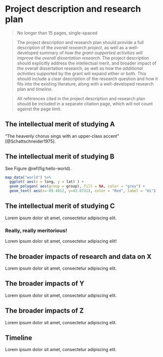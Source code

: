 
# Project description and research plan

>No longer than 15 pages, single-spaced

>The project description and research plan should provide a full description of the *overall research project*, as well as a well-developed summary of *how the grant-supported activities will improve the overall dissertation research*. The project description should explicitly address the intellectual merit, and broader impact of the overall dissertation research, as well as how the *additional activities* supported by the grant will expand either or both. This should include a clear description of the research question and how it fits into the existing literature, along with a well-developed research plan and *timeline*.

>All references cited in the project description and research plan should be included in a separate citation page, which will not count against the page limit.


\setcounter{page}{1}


## The intellectual merit of studying A

"The heavenly chorus sings with an upper-class accent" [@Schattschneider1975].

## The intellectual merit of studying B

See Figure \@ref(fig:hello-world).

```r
map_data("world") %>%
  ggplot( aes(x = long, y = lat) ) +  
  geom_polygon( aes(group = group), fill = NA, color = "grey") +
  geom_text( aes(x=-89.4012, y=43.0731), color = "Red", label = "Hi")
```


## The intellectual merit of studying C 

Lorem ipsum dolor sit amet, consectetur adipiscing elit. 

### Really, really meritorious!

Lorem ipsum dolor sit amet, consectetur adipiscing elit!

## The broader impacts of research and data on X

Lorem ipsum dolor sit amet, consectetur adipiscing elit. 

## The broader impacts of Y

Lorem ipsum dolor sit amet, consectetur adipiscing elit. 

## The broader impacts of Z

Lorem ipsum dolor sit amet, consectetur adipiscing elit. 

## Timeline

Lorem ipsum dolor sit amet, consectetur adipiscing elit. 

\newpage

